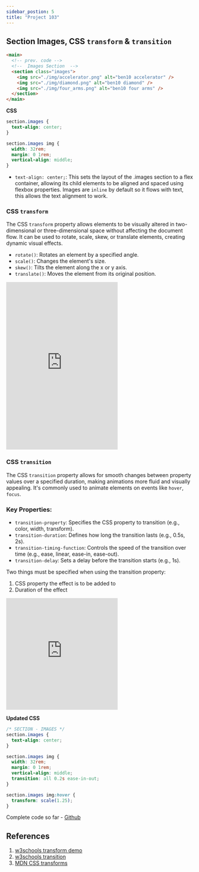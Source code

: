 ```yaml
---
sidebar_postion: 5
title: "Project 103"
---
```


## Section Images, CSS `transform` & `transition`

```html
<main>
  <!-- prev. code -->
  <!--  Images Section  -->
  <section class="images">
    <img src="./img/accelerator.png" alt="ben10 accelerator" />
    <img src="./img/diamond.png" alt="ben10 diamond" />
    <img src="./img/four_arms.png" alt="ben10 four arms" />
  </section>
</main>
```

**CSS**

```css
section.images {
  text-align: center;
}

section.images img {
  width: 32rem;
  margin: 0 1rem;
  vertical-align: middle;
}
```

- `text-align: center;`: This sets the layout of the .images section to a flex container, allowing its child elements to be aligned and spaced using flexbox properties. Images are `inline` by default so it flows with text, this allows the text alignment to work.

### CSS `transform`

The CSS `transform` property allows elements to be visually altered in two-dimensional or three-dimensional space without affecting the document flow. It can be used to rotate, scale, skew, or translate elements, creating dynamic visual effects.

- `rotate()`: Rotates an element by a specified angle.
- `scale()`: Changes the element's size.
- `skew()`: Tilts the element along the x or y axis.
- `translate()`: Moves the element from its original position.

<iframe
  height="450"
  style={{ width: "100%" }}
  scrolling="no"
  title="Untitled"
  src="https://codepen.io/kolawole-abdullah-solahudeen/embed/bGXveKe?default-tab=html%2Cresult&editable=true"
  frameborder="no"
  loading="lazy"
  allowtransparency="true"
  allowfullscreen="true"
>
  See the Pen{" "}
  <a href="https://codepen.io/kolawole-abdullah-solahudeen/pen/bGXveKe">
    Untitled
  </a>{" "}
  by Kolawole Abdullah Solahudeen (
  <a href="https://codepen.io/kolawole-abdullah-solahudeen">
    @kolawole-abdullah-solahudeen
  </a>
  ) on <a href="https://codepen.io">CodePen</a>.
</iframe>

### CSS `transition`

The CSS `transition` property allows for smooth changes between property values over a specified duration, making animations more fluid and visually appealing. It's commonly used to animate elements on events like `hover`, `focus`.

### Key Properties:

- `transition-property`: Specifies the CSS property to transition (e.g., color, width, transform).
- `transition-duration`: Defines how long the transition lasts (e.g., 0.5s, 2s).
- `transition-timing-function`: Controls the speed of the transition over time (e.g., ease, linear, ease-in, ease-out).
- `transition-delay`: Sets a delay before the transition starts (e.g., 1s).

Two things must be specified when using the transition property:

1. CSS property the effect is to be added to
2. Duration of the effect

<iframe
  height="300"
  style={{ width: "100%" }}
  scrolling="no"
  title="Untitled"
  src="https://codepen.io/kolawole-abdullah-solahudeen/embed/XWvEzwB?default-tab=html%2Cresult&editable=true"
  frameborder="no"
  loading="lazy"
  allowtransparency="true"
  allowfullscreen="true"
>
  See the Pen{" "}
  <a href="https://codepen.io/kolawole-abdullah-solahudeen/pen/XWvEzwB">
    Untitled
  </a>{" "}
  by Kolawole Abdullah Solahudeen (
  <a href="https://codepen.io/kolawole-abdullah-solahudeen">
    @kolawole-abdullah-solahudeen
  </a>
  ) on <a href="https://codepen.io">CodePen</a>.
</iframe>

**Updated CSS**

```css
/* SECTION - IMAGES */
section.images {
  text-align: center;
}

section.images img {
  width: 32rem;
  margin: 0 1rem;
  vertical-align: middle;
  transition: all 0.2s ease-in-out;
}

section.images img:hover {
  transform: scale(1.25);
}
```

Complete code so far - [Github](https://github.com/kasboi/ben10_project/tree/project-103)

## References

1. [w3schools transform demo](<https://www.w3schools.com/cssref/playdemo.php?filename=playcss_transform&preval=rotateX(45deg)>)
2. [w3schools transition](https://www.w3schools.com/css/css3_transitions.asp)
3. [MDN CSS transforms](https://developer.mozilla.org/en-US/docs/Web/CSS/CSS_transforms/Using_CSS_transforms)
